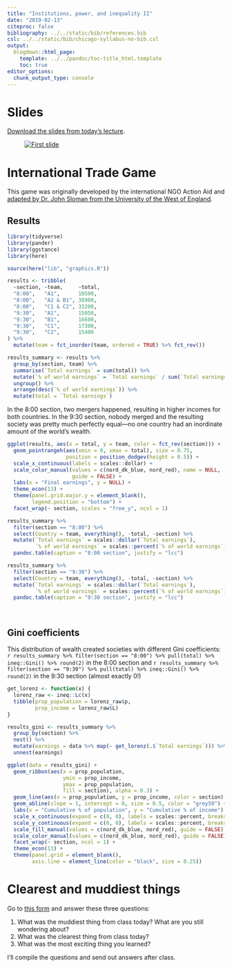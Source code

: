 ```yaml
---
title: "Institutions, power, and inequality II"
date: "2019-02-13"
citeproc: false
bibliography: ../../static/bib/references.bib
csl: ../../static/bib/chicago-syllabus-no-bib.csl
output:
  blogdown::html_page:
    template: ../../pandoc/toc-title_html.template
    toc: true
editor_options: 
  chunk_output_type: console
---
```


# Slides

[Download the slides from today's lecture](/slides/MPA-612_2019-02-13.pdf).

<figure>
[![First slide](/images/slides/slides_2019-02-13.png)](/slides/MPA-612_2019-02-13.pdf)
</figure>


# International Trade Game

This game was originally developed by the international NGO Action Aid and [adapted by Dr. John Sloman from the University of the West of England](https://www.economicsnetwork.ac.uk/showcase/sloman_game).

## Results

```r
library(tidyverse)
library(pander)
library(ggstance)
library(here)

source(here("lib", "graphics.R"))

results <- tribble(
  ~section, ~team,     ~total,
  "8:00",   "A1",      10500,
  "8:00",   "A2 & B1", 38900,
  "8:00",   "C1 & C2", 33200,
  "9:30",   "A1",      15050,
  "9:30",   "B1",      16600,
  "9:30",   "C1",      17300,
  "9:30",   "C2",      15400
) %>%
  mutate(team = fct_inorder(team, ordered = TRUE) %>% fct_rev())

results_summary <- results %>%
  group_by(section, team) %>%
  summarise(`Total earnings` = sum(total)) %>%
  mutate(`% of world earnings` = `Total earnings` / sum(`Total earnings`)) %>%
  ungroup() %>% 
  arrange(desc(`% of world earnings`)) %>%
  mutate(total = `Total earnings`)
```

In the 8:00 section, two mergers happened, resulting in higher incomes for both countries. In the 9:30 section, nobody merged and the resulting society was pretty much perfectly equal—no one country had an inordinate amount of the world's wealth.

```r
ggplot(results, aes(x = total, y = team, color = fct_rev(section))) +
  geom_pointrangeh(aes(xmin = 0, xmax = total), size = 0.75,
                   position = position_dodgev(height = 0.5)) +
  scale_x_continuous(labels = scales::dollar) +
  scale_color_manual(values = c(nord_dk_blue, nord_red), name = NULL,
                     guide = FALSE) +
  labs(x = "Final earnings", y = NULL) +
  theme_econ(13) +
  theme(panel.grid.major.y = element_blank(),
        legend.position = "bottom") + 
  facet_wrap(~ section, scales = "free_y", ncol = 1)
```

```r
results_summary %>%
  filter(section == "8:00") %>% 
  select(Country = team, everything(), -total, -section) %>%
  mutate(`Total earnings` = scales::dollar(`Total earnings`),
         `% of world earnings` = scales::percent(`% of world earnings`)) %>%
  pandoc.table(caption = "8:00 section", justify = "lcc")
```

```r
results_summary %>%
  filter(section == "9:30") %>% 
  select(Country = team, everything(), -total, -section) %>%
  mutate(`Total earnings` = scales::dollar(`Total earnings`),
         `% of world earnings` = scales::percent(`% of world earnings`)) %>%
  pandoc.table(caption = "9:30 section", justify = "lcc")
```

\

## Gini coefficients

This distribution of wealth created societies with different Gini coefficients: `r results_summary %>% filter(section == "8:00") %>% pull(total) %>% ineq::Gini() %>% round(2)` in the 8:00 section and `r results_summary %>% filter(section == "9:30") %>% pull(total) %>% ineq::Gini() %>% round(2)` in the 9:30 section (almost exactly 0!)

```r
get_lorenz <- function(x) {
  lorenz_raw <- ineq::Lc(x)
  tibble(prop_population = lorenz_raw$p,
         prop_income = lorenz_raw$L)
}

results_gini <- results_summary %>% 
  group_by(section) %>% 
  nest() %>% 
  mutate(earnings = data %>% map(~ get_lorenz(.$`Total earnings`))) %>% 
  unnest(earnings)

ggplot(data = results_gini) +
  geom_ribbon(aes(x = prop_population,
                  ymin = prop_income,
                  ymax = prop_population,
                  fill = section), alpha = 0.3) +
  geom_line(aes(x = prop_population, y = prop_income, color = section), size = 2) +
  geom_abline(slope = 1, intercept = 0, size = 0.5, color = "grey50") +
  labs(x = "Cumulative % of population", y = "Cumulative % of income") +
  scale_x_continuous(expand = c(0, 0), labels = scales::percent, breaks = seq(0, 1, 0.2)) +
  scale_y_continuous(expand = c(0, 0), labels = scales::percent, breaks = seq(0, 1, 0.2)) +
  scale_fill_manual(values = c(nord_dk_blue, nord_red), guide = FALSE) +
  scale_color_manual(values = c(nord_dk_blue, nord_red), guide = FALSE) +
  facet_wrap(~ section, ncol = 1) +
  theme_econ(13) +
  theme(panel.grid = element_blank(),
        axis.line = element_line(color = "black", size = 0.25))
```


# Clearest and muddiest things

Go to [this form](https://goo.gl/forms/pyOvPIbRwI8CJlKE3) and answer these three questions:

1. What was the muddiest thing from class today? What are you still wondering about?
2. What was the clearest thing from class today? 
3. What was the most exciting thing you learned?

I'll compile the questions and send out answers after class.
